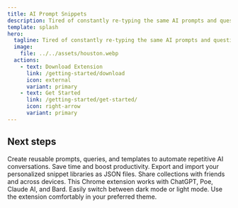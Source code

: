 ```yaml
---
title: AI Prompt Snippets
description: Tired of constantly re-typing the same AI prompts and questions? Create customizable snippets to automate your interactions and boost productivity.
template: splash
hero:
  tagline: Tired of constantly re-typing the same AI prompts and questions? Create customizable snippets to automate your interactions and boost productivity.
  image:
    file: ../../assets/houston.webp
  actions:
    - text: Download Extension   
      link: /getting-started/download
      icon: external
      variant: primary
    - text: Get Started
      link: /getting-started/get-started/
      icon: right-arrow
      variant: primary
---
```



## Next steps

<CardGrid stagger>
	<Card title="Customizable Snippets" icon="pencil">
		Create reusable prompts, queries, and templates to automate repetitive AI conversations. Save time and boost productivity.
	</Card>
	<Card title="Import/Export Snippets" icon="add-document">
		Export and import your personalized snippet libraries as JSON files. Share collections with friends and across devices.
	</Card>
	<Card title="Supports Major AI Chat Websites" icon="setting">
		This Chrome extension works with ChatGPT, Poe, Claude AI, and Bard.
	</Card>	
  <Card title="Dark Mode and Light Mode" icon="setting">
		Easily switch between dark mode or light mode. Use the extension comfortably in your preferred theme.
	</Card>	
</CardGrid>
